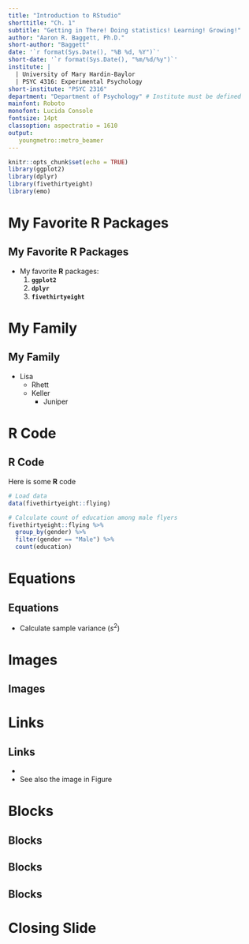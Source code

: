 ```yaml
---
title: "Introduction to RStudio"
shorttitle: "Ch. 1"
subtitle: "Getting in There! Doing statistics! Learning! Growing!"
author: "Aaron R. Baggett, Ph.D."
short-author: "Baggett"
date: '`r format(Sys.Date(), "%B %d, %Y")`'
short-date: '`r format(Sys.Date(), "%m/%d/%y")`'
institute: | 
  | University of Mary Hardin-Baylor
  | PSYC 4316: Experimental Psychology
short-institute: "PSYC 2316"
department: "Department of Psychology" # Institute must be defined
mainfont: Roboto
monofont: Lucida Console
fontsize: 14pt
classoption: aspectratio = 1610
output: 
   youngmetro::metro_beamer
---
```


```r
knitr::opts_chunk$set(echo = TRUE)
library(ggplot2)
library(dplyr)
library(fivethirtyeight)
library(emo)
```

# My Favorite R Packages

## My Favorite R Packages
- My favorite **R** packages:
    1. **`ggplot2`**
    2. **`dplyr`**
    3. **`fivethirtyeight`**

# My Family

## My Family
- Lisa
    - Rhett
    - Keller
        - Juniper

# R Code

## R Code
Here is some **R** code

\scriptsize
```r
# Load data
data(fivethirtyeight::flying)

# Calculate count of education among male flyers
fivethirtyeight::flying %>% 
  group_by(gender) %>% 
  filter(gender == "Male") %>% 
  count(education)
```

# Equations

## Equations
- Calculate sample variance ($s^2$)

\begin{equation}
{s}^{2}=\frac{{\Sigma(X-\bar{X})}^{2}}{N-1} 
\label{eq:variance}
\end{equation}

# Images

## Images

\begin{figure}
\begin{center}
\includegraphics[width = 2.5in]{RStudio-Logo-Blue-Gray-250.png}
\caption{RStudio Logo}
\label{rslogo}
\end{center}
\end{figure}

# Links

## Links
- \url{http://aaronbaggett.com}
- See also the image in Figure \ref{rslogo}

# Blocks

## Blocks
\begin{block}{Block Title Here}
	\begin{itemize}
		\item point 1
		\item point 2
	\end{itemize}
\end{block}

## Blocks
\begin{alertblock}{Alert Block}
	Highlight important information.
\end{alertblock}

## Blocks
\begin{exampleblock}{Example Block}
	Examples can be good.
\end{exampleblock}

# Closing Slide
